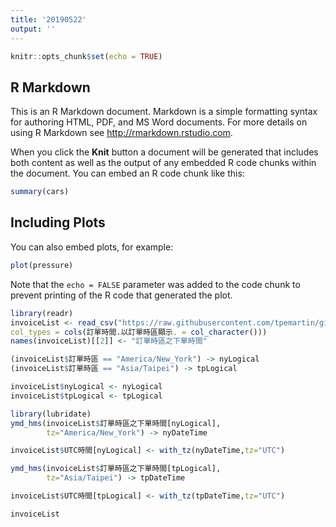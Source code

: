 ```yaml
---
title: '20190522'
output: ''
---
```


```r
knitr::opts_chunk$set(echo = TRUE)
```

## R Markdown

This is an R Markdown document. Markdown is a simple formatting syntax for authoring HTML, PDF, and MS Word documents. For more details on using R Markdown see <http://rmarkdown.rstudio.com>.

When you click the **Knit** button a document will be generated that includes both content as well as the output of any embedded R code chunks within the document. You can embed an R code chunk like this:

```r
summary(cars)
```

## Including Plots

You can also embed plots, for example:

```r
plot(pressure)
```

Note that the `echo = FALSE` parameter was added to the code chunk to prevent printing of the R code that generated the plot.

```r
library(readr)
invoiceList <- read_csv("https://raw.githubusercontent.com/tpemartin/github-data/master/invoiceList.csv",
col_types = cols(訂單時間.以訂單時區顯示. = col_character()))
names(invoiceList)[[2]] <- "訂單時區之下單時間"
```

```r
(invoiceList$訂單時區 == "America/New_York") -> nyLogical
(invoiceList$訂單時區 == "Asia/Taipei") -> tpLogical

invoiceList$nyLogical <- nyLogical
invoiceList$tpLogical <- tpLogical

library(lubridate)
ymd_hms(invoiceList$訂單時區之下單時間[nyLogical],
        tz="America/New_York") -> nyDateTime

invoiceList$UTC時間[nyLogical] <- with_tz(nyDateTime,tz="UTC")

ymd_hms(invoiceList$訂單時區之下單時間[tpLogical],
        tz="Asia/Taipei") -> tpDateTime

invoiceList$UTC時間[tpLogical] <- with_tz(tpDateTime,tz="UTC")

invoiceList
```

